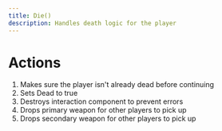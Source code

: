```yaml
---
title: Die()
description: Handles death logic for the player
---
```


# Actions

1. Makes sure the player isn't already dead before continuing
2. Sets Dead to true
3. Destroys interaction component to prevent errors
4. Drops primary weapon for other players to pick up
5. Drops secondary weapon for other players to pick up